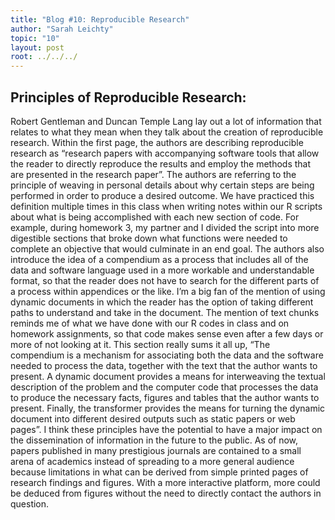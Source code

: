 ```yaml
---
title: "Blog #10: Reproducible Research"
author: "Sarah Leichty"
topic: "10"
layout: post
root: ../../../
---
```


## Principles of Reproducible Research:

Robert Gentleman and Duncan Temple Lang lay out a lot of information that relates to what they mean when they talk about the creation of reproducible research. Within the first page, the authors are describing reproducible research as "research papers with accompanying software tools that allow the reader to directly reproduce the results and employ the methods that are presented in the research paper". The authors are referring to the principle of weaving in personal details about why certain steps are being performed in order to produce a desired outcome. We have practiced this definition multiple times in this class when writing notes within our R scripts about what is being accomplished with each new section of code. For example, during homework 3, my partner and I divided the script into more digestible sections that broke down what functions were needed to complete an objective that would culminate in an end goal. The authors also introduce the idea of a compendium as a process that includes all of the data and software language used in a more workable and understandable format, so that the reader does not have to search for the different parts of a process within appendices or the like. I'm a big fan of the mention of using dynamic documents in which the reader has the option of taking different paths to understand and take in the document. The mention of text chunks reminds me of what we have done with our R codes in class and on homework assignments, so that code makes sense even after a few days or more of not looking at it. This section really sums it all up, "The compendium is a mechanism for associating both the data and the software
needed to process the data, together with the text that the author wants to present.
A dynamic document provides a means for interweaving the textual description of
the problem and the computer code that processes the data to produce the necessary
facts, figures and tables that the author wants to present. Finally, the transformer
provides the means for turning the dynamic document into different desired outputs
such as static papers or web pages". I think these principles have the potential to have a major impact on the dissemination of information in the future to the public. As of now, papers published in many prestigious journals are contained to a small arena of academics instead of spreading to a more general audience because limitations in what can be derived from simple printed pages of research findings and figures. With a more interactive platform, more could be deduced from figures without the need to directly contact the authors in question. 


